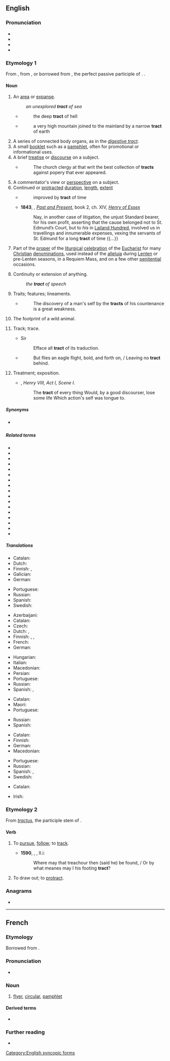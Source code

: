 ==English==
{{wikipedia}}

===Pronunciation===
* {{IPA|/tɹækt/|lang=en}}
* {{audio|en-us-tract.ogg|Audio (US)|lang=en}}
* {{homophones|tracked|lang=en}}
* {{rhymes|ækt|lang=en}}

===Etymology 1===
From {{m|en|tractate}}, from {{der|en|la|tractatus}}, or borrowed from {{bor|en|la|tractus}}, the perfect passive participle of {{m|la|trahō}}. {{doublet|trait|lang=en}}.

====Noun====
{{en-noun}}

# An [[area]] or [[expanse]].
#: ''an unexplored '''tract''' of sea''
#* {{rfdate||and other bibliographic particulars, eg, title of work, page, url, full name of author}} {{w|John Milton}}
#*: the deep '''tract''' of hell
#* {{rfdate||and other bibliographic particulars, eg, title of work, page, url, full name of author}} {{w|Addison}}
#*: a very high mountain joined to the mainland by a narrow '''tract''' of earth
# A series of connected body organs, as in the ''[[digestive tract]]''.
# A small [[booklet]] such as a [[pamphlet]], often for promotional or informational uses.
# A brief [[treatise]] or [[discourse]] on a subject.
#* {{rfdate||and other bibliographic particulars, eg, title of work, page, url, full name of author}} {{w|Jonathan Swift}}
#*: The church clergy at that writ the best collection of '''tracts''' against popery that ever appeared.
# A commentator's view or [[perspective]] on a subject.
# Continued or [[protracted]] [[duration]], [[length]], [[extent]]
#* {{rfdate||and other bibliographic particulars, eg, title of work, page, url, full name of author}} {{w|John Milton}}
#*: improved by '''tract''' of time
#* '''1843''', {{w|Thomas Carlyle}}, ''[[:w:Past and Present (book)|Past and Present]]'', book 2, ch. XIV, ''[[:w:Henry d'Essex|Henry of Essex]]''
#*: Nay, in another case of litigation, the unjust Standard bearer, for his own profit, asserting that the cause belonged not to St. Edmund’s Court, but to ''his'' in [[:w:Leyland (hundred)|Lailand Hundred]], involved us in travellings and innumerable expenses, vexing the servants of St. Edmund for a long '''tract''' of time {{...}}
# Part of the [[proper]] of the [[liturgical]] [[celebration]] of the [[Eucharist]] for many [[Christian]] [[denomination]]s, used instead of the [[alleluia]] during [[Lenten]] or pre-Lenten seasons, in a Requiem Mass, and on a few other [[penitential]] occasions.
# {{lb|en|obsolete}} Continuity or extension of anything.
#: ''the '''tract''' of speech''
#: {{rfquotek|Older}}
# {{lb|en|obsolete}} Traits; features; lineaments.
#* {{rfdate||and other bibliographic particulars, eg, title of work, page, url, full name of author}} {{w|Francis Bacon}}
#*: The discovery of a man's self by the '''tracts''' of his countenance is a great weakness.
# {{lb|en|obsolete}} The footprint of a wild animal.
#: {{rfquotek|Dryden}}
# {{lb|en|obsolete}} Track; trace.
#* {{rfdate||and other bibliographic particulars, eg, title of work, page, url, full name of author}} Sir {{w|Thomas Browne}}
#*: Efface all '''tract''' of its traduction.
#* {{rfdate||and other bibliographic particulars, eg, title of work, page, url, full name of author}} {{w|William Shakespeare}}
#*: But flies an eagle flight, bold, and forth on, / Leaving no '''tract''' behind.
# {{lb|en|obsolete}} Treatment; exposition.
#* {{rfdate|}} {{w|William Shakespeare}}, ''Henry VIII, Act I, Scene I''.
#*:The '''tract''' of every thing Would, by a good discourser, lose some life Which action's self was tongue to.

=====Synonyms=====
* {{sense|series of connected body organs}} {{l|en|system}}

=====Related terms=====
{{rel-top|etymologically related to {{m|la|trahere|t=to pull}}}}
* {{l|en|abstract}}
* {{l|en|attract}}
* {{l|en|contract}}
* {{l|en|detract}}
* {{l|en|distract}}
* {{l|en|extract}}
* {{l|en|protract}}
* {{l|en|retract}}
* {{l|en|subtract}}
* {{l|en|tract}}
* {{l|en|tractor}}
* {{l|en|tractable}}
* {{l|en|tractate}}
* {{l|en|tractile}}
* {{l|en|traction}}
* {{l|en|tractive}}
* {{l|en|trait}}
{{rel-bottom}}

=====Translations=====
{{trans-top|an area}}
* Catalan: {{t+|ca|extensió|f}}
* Dutch: {{t+|nl|gebied|n}}
* Finnish: {{t+|fi|alue}}, {{t+|fi|seutu}}
* Galician: {{t+|gl|extensión|f}}
* German: {{t+|de|Gebiet|n}}
{{trans-mid}}
* Portuguese: {{t+|pt|extensão|m}}
* Russian: {{t+|ru|уча́сток|m}}
* Spanish: {{t+|es|extensión|f}}
* Swedish: {{t+|sv|trakt}}
{{trans-bottom}}

{{trans-top|a series of connected body organs}}
* Azerbaijani: {{t|az|trakt}}
* Catalan: {{t+|ca|tracte|m}}
* Czech: {{t+|cs|ústrojí|n}}
* Dutch: {{t+|nl|kanaal|n}}, {{t+|nl|stelsel|n}}
* Finnish: {{t+|fi|elimet}}, {{t+|fi|kanava}}, {{t+|fi|juoste}}
* French: {{t+|fr|appareil|m}}
* German: {{t+|de|Trakt|m}}
{{trans-mid}}
* Hungarian: {{t|hu|traktus}}
* Italian: {{t+|it|apparato}}
* Macedonian: {{t|mk|провод|m|tr=próvod|sc=Cyrl}}
* Persian: {{t+|fa|دستگاه|tr=dastgâh|sc=fa-Arab}}
* Portuguese: {{t+|pt|aparelho}}
* Russian: {{t+|ru|тракт|m}}
* Spanish: {{t+|es|tracto|m}}, {{t+|es|aparato}}
{{trans-bottom}}

{{trans-top|a small booklet}}
* Catalan: {{t+|ca|fullet|m}}
* Maori: {{t|mi|mātārere}}
* Portuguese: {{t+|pt|panfleto|m}}
{{trans-mid}}
* Russian: {{t+|ru|брошю́ра|f}}
* Spanish: {{t+|es|folleto|m}}
{{trans-bottom}}

{{trans-top|a brief treatise}}
* Catalan: {{t+|ca|tractat|m}}
* Finnish: {{t|fi|traktaatti}}
* German: {{t+|de|Traktat|n}}
* Macedonian: {{t|mk|расправа|f|tr=rásprava|sc=Cyrl}}
{{trans-mid}}
* Portuguese: {{t+|pt|tratado|m}}
* Russian: {{t+|ru|тракта́т|m}}
* Spanish: {{t+|es|tratado|m}},
* Swedish: {{t+|sv|traktat}}
{{trans-bottom}}

{{checktrans-top}}
* Catalan: {{t-check|ca|opuscle|m}}
{{trans-mid}}
* Irish: {{t-check|ga|réimse|m}}
{{trans-bottom}}

===Etymology 2===
From ''[[tractus]]'', the participle stem of {{etyl|la|en}} {{m|la|trahere}}.

====Verb====
{{en-verb}}

# {{lb|en|obsolete}} To [[pursue]], [[follow]]; to [[track]].
#* '''1590''', {{w|Edmund Spenser}}, ''{{w|The Faerie Queene}}'', II.i:
#*: Where may that treachour then (said he) be found, / Or by what meanes may I his footing '''tract'''?
# {{lb|en|obsolete}} To draw out; to [[protract]].
#: {{rfquotek|Ben Jonson}}

===Anagrams===
* {{anagrams|en|a=acrtt|T-cart}}

[[Category:English syncopic forms]]

----

==French==

===Etymology===
Borrowed from {{bor|fr|en|tract}}.

===Pronunciation===
* {{fr-IPA|tracte}}

===Noun===
{{fr-noun|m}}

# [[flyer]], [[circular]], [[pamphlet]]

====Derived terms====
* {{l|fr|tracter}}

===Further reading===
* {{R:TLFi}}